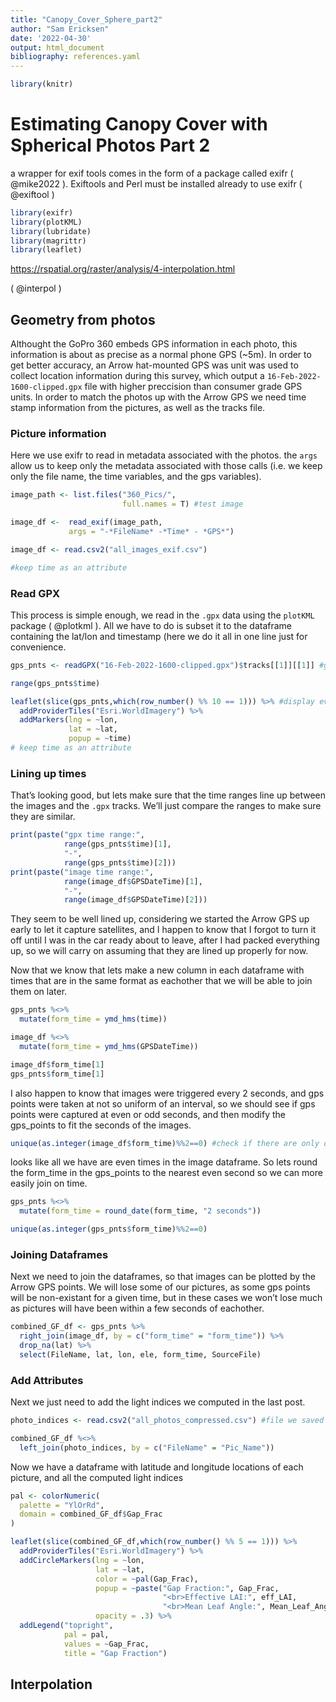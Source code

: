 ```yaml
---
title: "Canopy_Cover_Sphere_part2"
author: "Sam Ericksen"
date: '2022-04-30'
output: html_document
bibliography: references.yaml
---
```


```r
library(knitr)
```

# Estimating Canopy Cover with Spherical Photos Part 2

a wrapper for exif tools comes in the form of a package called exifr ( @mike2022 ). Exiftools and Perl must be installed already to use exifr ( @exiftool )

```r
library(exifr)
library(plotKML)
library(lubridate)
library(magrittr)
library(leaflet)
```

<https://rspatial.org/raster/analysis/4-interpolation.html>

( @interpol )

## Geometry from photos

Althought the GoPro 360 embeds GPS information in each photo, this information is about as precise as a normal phone GPS (\~5m). In order to get better accuracy, an Arrow hat-mounted GPS was unit was used to collect location information during this survey, which output a `16-Feb-2022-1600-clipped.gpx` file with higher preccision than consumer grade GPS units. In order to match the photos up with the Arrow GPS we need time stamp information from the pictures, as well as the tracks file.

### Picture information

Here we use exifr to read in metadata associated with the photos. the `args` allow us to keep only the metadata associated with those calls (i.e. we keep only the file name, the time variables, and the gps variables).

```r

image_path <- list.files("360_Pics/",
                         full.names = T) #test image

image_df <-  read_exif(image_path, 
             args = "-*FileName* -*Time* - *GPS*")
```

```r
image_df <- read.csv2("all_images_exif.csv")
```

```r
#keep time as an attribute
```

### Read GPX

This process is simple enough, we read in the `.gpx` data using the `plotKML` package ( @plotkml ). All we have to do is subset it to the dataframe containing the lat/lon and timestamp (here we do it all in one line just for convenience.

```r
gps_pnts <- readGPX("16-Feb-2022-1600-clipped.gpx")$tracks[[1]][[1]] #get tracks from .gpx file

range(gps_pnts$time)
```

```r
leaflet(slice(gps_pnts,which(row_number() %% 10 == 1))) %>% #display every 10th element (lots of points here)
  addProviderTiles("Esri.WorldImagery") %>% 
  addMarkers(lng = ~lon, 
             lat = ~lat, 
             popup = ~time)
# keep time as an attribute
```

### Lining up times

That's looking good, but lets make sure that the time ranges line up between the images and the `.gpx` tracks. We'll just compare the ranges to make sure they are similar.

```r
print(paste("gpx time range:", 
            range(gps_pnts$time)[1], 
            "-", 
            range(gps_pnts$time)[2]))
print(paste("image time range:", 
            range(image_df$GPSDateTime)[1], 
            "-", 
            range(image_df$GPSDateTime)[2]))
```

They seem to be well lined up, considering we started the Arrow GPS up early to let it capture satellites, and I happen to know that I forgot to turn it off until I was in the car ready about to leave, after I had packed everything up, so we will carry on assuming that they are lined up properly for now.

Now that we know that lets make a new column in each dataframe with times that are in the same format as eachother that we will be able to join them on later.

```r

gps_pnts %<>% 
  mutate(form_time = ymd_hms(time))

image_df %<>% 
  mutate(form_time = ymd_hms(GPSDateTime))

image_df$form_time[1]
gps_pnts$form_time[1]
```

I also happen to know that images were triggered every 2 seconds, and gps points were taken at not so uniform of an interval, so we should see if gps points were captured at even or odd seconds, and then modify the gps_points to fit the seconds of the images.

```r
unique(as.integer(image_df$form_time)%%2==0) #check if there are only odds or evens - TRUE means only odds (modulate by 2)
```

looks like all we have are even times in the image dataframe. So lets round the form_time in the gps_points to the nearest even second so we can more easily join on time.

```r

gps_pnts %<>% 
  mutate(form_time = round_date(form_time, "2 seconds"))

unique(as.integer(gps_pnts$form_time)%%2==0)
```

### Joining Dataframes

Next we need to join the dataframes, so that images can be plotted by the Arrow GPS points. We will lose some of our pictures, as some gps points will be non-existant for a given time, but in these cases we won't lose much as pictures will have been within a few seconds of eachother.

```r

combined_GF_df <- gps_pnts %>%
  right_join(image_df, by = c("form_time" = "form_time")) %>% 
  drop_na(lat) %>% 
  select(FileName, lat, lon, ele, form_time, SourceFile)

```

### Add Attributes

Next we just need to add the light indices we computed in the last post.

```r
photo_indices <- read.csv2("all_photos_compressed.csv") #file we saved in last post with light indices and image names

combined_GF_df %<>% 
  left_join(photo_indices, by = c("FileName" = "Pic_Name"))
```

Now we have a dataframe with latitude and longitude locations of each picture, and all the computed light indices

```r
pal <- colorNumeric(
  palette = "YlOrRd",
  domain = combined_GF_df$Gap_Frac
)

leaflet(slice(combined_GF_df,which(row_number() %% 5 == 1))) %>% 
  addProviderTiles("Esri.WorldImagery") %>% 
  addCircleMarkers(lng = ~lon, 
                   lat = ~lat,
                   color = ~pal(Gap_Frac),
                   popup = ~paste("Gap Fraction:", Gap_Frac, 
                                  "<br>Effective LAI:", eff_LAI,
                                  "<br>Mean Leaf Angle:", Mean_Leaf_Angle),
                   opacity = .3) %>% 
  addLegend("topright", 
            pal = pal, 
            values = ~Gap_Frac, 
            title = "Gap Fraction")
```

## Interpolation
